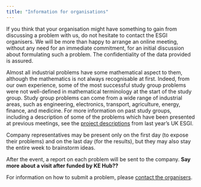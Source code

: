 ```yaml
---
title: "Information for organisations"
---
```


If you think that your organisation might have something to gain from discussing a problem with us, do not hesitate to contact the ESGI organisers. We will be more than happy to arrange an online meeting, without any need for an immediate commitment, for an initial discussion about formulating such a problem. The confidentiality of the data provided is assured.

Almost all industrial problems have some mathematical aspect to them, although the mathematics is not always recognisable at first. Indeed, from our own experience, some of the most successful study group problems were not well-defined in mathematical terminology at the start of the study group. Study group problems can come from a wide range of industrial areas, such as engineering, electronics, transport, agriculture, energy, finance, and medicine. For more information on past study groups, including a description of some of the problems which have been presented at previous meetings, see the [project descriptions](https://sites.google.com/view/180esgi/problem-descriptions) from last year's UK ESGI.

Company representatives may be present only on the first day (to expose their problems) and on the last day (for the results), but they may also stay the entire week to brainstorm ideas.

After the event, a report on each problem will be sent to the company. **Say more about a visit after funded by KE Hub??**

For information on how to submit a problem, please [contact the organisers](contact.qmd).

